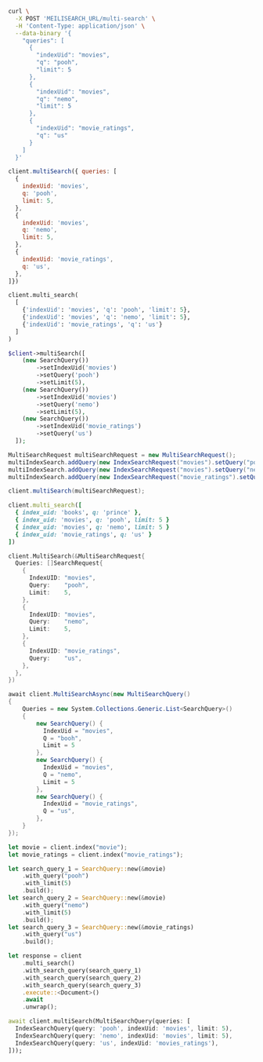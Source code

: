 <CodeGroup>

```bash cURL
curl \
  -X POST 'MEILISEARCH_URL/multi-search' \
  -H 'Content-Type: application/json' \
  --data-binary '{
    "queries": [
      {
        "indexUid": "movies",
        "q": "pooh",
        "limit": 5
      },
      {
        "indexUid": "movies",
        "q": "nemo",
        "limit": 5
      },
      {
        "indexUid": "movie_ratings",
        "q": "us"
      }
    ]
  }'
```

```javascript JS
client.multiSearch({ queries: [
  {
    indexUid: 'movies',
    q: 'pooh',
    limit: 5,
  },
  {
    indexUid: 'movies',
    q: 'nemo',
    limit: 5,
  },
  {
    indexUid: 'movie_ratings',
    q: 'us',
  },
]})
```

```python Python
client.multi_search(
  [
    {'indexUid': 'movies', 'q': 'pooh', 'limit': 5},
    {'indexUid': 'movies', 'q': 'nemo', 'limit': 5},
    {'indexUid': 'movie_ratings', 'q': 'us'}
  ]
)
```

```php PHP
$client->multiSearch([
    (new SearchQuery())
        ->setIndexUid('movies')
        ->setQuery('pooh')
        ->setLimit(5),
    (new SearchQuery())
        ->setIndexUid('movies')
        ->setQuery('nemo')
        ->setLimit(5),
    (new SearchQuery())
        ->setIndexUid('movie_ratings')
        ->setQuery('us')
  ]);
```

```java Java
MultiSearchRequest multiSearchRequest = new MultiSearchRequest();
multiIndexSearch.addQuery(new IndexSearchRequest("movies").setQuery("pooh").setLimit(5));
multiIndexSearch.addQuery(new IndexSearchRequest("movies").setQuery("nemo").setLimit(5));
multiIndexSearch.addQuery(new IndexSearchRequest("movie_ratings").setQuery("us"));

client.multiSearch(multiSearchRequest);
```

```ruby Ruby
client.multi_search([
  { index_uid: 'books', q: 'prince' },
  { index_uid: 'movies', q: 'pooh', limit: 5 }
  { index_uid: 'movies', q: 'nemo', limit: 5 }
  { index_uid: 'movie_ratings', q: 'us' }
])
```

```go Go
client.MultiSearch(&MultiSearchRequest{
  Queries: []SearchRequest{
    {
      IndexUID: "movies",
      Query:    "pooh",
      Limit:    5,
    },
    {
      IndexUID: "movies",
      Query:    "nemo",
      Limit:    5,
    },
    {
      IndexUID: "movie_ratings",
      Query:    "us",
    },
  },
})
```

```csharp C#
await client.MultiSearchAsync(new MultiSearchQuery()
{
    Queries = new System.Collections.Generic.List<SearchQuery>()
    {
        new SearchQuery() {
          IndexUid = "movies",
          Q = "booh",
          Limit = 5
        },
        new SearchQuery() {
          IndexUid = "movies",
          Q = "nemo",
          Limit = 5
        },
        new SearchQuery() {
          IndexUid = "movie_ratings",
          Q = "us",
        },
    }
});
```

```rust Rust
let movie = client.index("movie");
let movie_ratings = client.index("movie_ratings");

let search_query_1 = SearchQuery::new(&movie)
    .with_query("pooh")
    .with_limit(5)
    .build();
let search_query_2 = SearchQuery::new(&movie)
    .with_query("nemo")
    .with_limit(5)
    .build();
let search_query_3 = SearchQuery::new(&movie_ratings)
    .with_query("us")
    .build();

let response = client
    .multi_search()
    .with_search_query(search_query_1)
    .with_search_query(search_query_2)
    .with_search_query(search_query_3)
    .execute::<Document>()
    .await
    .unwrap();
```

```dart Dart
await client.multiSearch(MultiSearchQuery(queries: [
  IndexSearchQuery(query: 'pooh', indexUid: 'movies', limit: 5),
  IndexSearchQuery(query: 'nemo', indexUid: 'movies', limit: 5),
  IndexSearchQuery(query: 'us', indexUid: 'movies_ratings'),
]));
```
</CodeGroup>